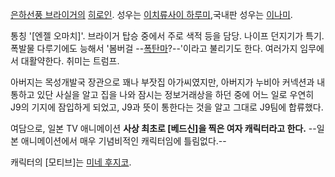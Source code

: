 [[은하선풍 브라이거]]의 [[히로인]]. 성우는 [[이치류사이 하루미]],국내판 성우는 [[이나미]].

통칭 '[엔젤 오마치]'. 브라이거 탑승 중에서 주로 색적 등을 담당. 나이프 던지기가 특기. 폭발물 다루기에도 능해서 '봄버걸 --[[폭탄마]]?--'이라고 불리기도 한다. 여러가지 임무에서 대활약한다. 취미는 트럼프.

아버지는 목성개발국 장관으로 꽤나 부잣집 아가씨였지만, 아버지가 누비아 커넥션과 내통하고 있단 사실을 알고 집을 나와 잠시는 정보거래상을 하던 중에 어느 일로 우연히 J9의 기지에 잠입하게 되었고, J9과 뜻이 통한다는 것을 알고 그대로 J9팀에 합류했다. 

여담으로, 일본 TV 애니메이션 '''사상 최초로 [베드신]을 찍은 여자 캐릭터라고 한다.''' --일본 애니메이션에서 매우 기념비적인 캐릭터임에 틀림없다.-- 

캐릭터의 [모티브]는 [[미네 후지코]].
